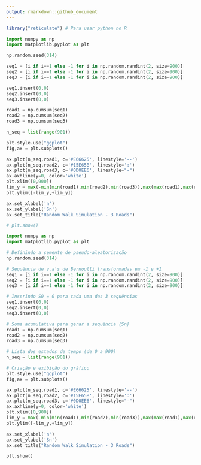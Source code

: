 ```yaml
---
output: rmarkdown::github_document
---
```

```r
library("reticulate") # Para usar python no R 
```

```python
import numpy as np
import matplotlib.pyplot as plt

np.random.seed(314)

seq1 = [i if i==1 else -1 for i in np.random.randint(2, size=900)]
seq2 = [i if i==1 else -1 for i in np.random.randint(2, size=900)]
seq3 = [i if i==1 else -1 for i in np.random.randint(2, size=900)]

seq1.insert(0,0)
seq2.insert(0,0)
seq3.insert(0,0)

road1 = np.cumsum(seq1)
road2 = np.cumsum(seq2)
road3 = np.cumsum(seq3)

n_seq = list(range(901))

plt.style.use("ggplot")
fig,ax = plt.subplots()

ax.plot(n_seq,road1, c='#E66625', linestyle='--')
ax.plot(n_seq,road2, c='#15E65B', linestyle=':')
ax.plot(n_seq,road3, c='#0D0EE6', linestyle="-")
ax.axhline(y=0, color='white')
plt.xlim([0,900])
lim_y = max(-min(min(road1),min(road2),min(road3)),max(max(road1),max(road2),max(road3)))+10
plt.ylim([-lim_y,+lim_y])

ax.set_xlabel('n')
ax.set_ylabel('Sn')
ax.set_title("Random Walk Simulation - 3 Roads")
```


```python
# plt.show()
```


```python
import numpy as np
import matplotlib.pyplot as plt

# Definindo a semente de pseudo-aleatorização
np.random.seed(314)

# Sequência de v.a's de Bernoulli transformadas em -1 e +1
seq1 = [i if i==1 else -1 for i in np.random.randint(2, size=900)]
seq2 = [i if i==1 else -1 for i in np.random.randint(2, size=900)]
seq3 = [i if i==1 else -1 for i in np.random.randint(2, size=900)]

# Inserindo S0 = 0 para cada uma das 3 sequências
seq1.insert(0,0)
seq2.insert(0,0)
seq3.insert(0,0)

# Soma acumulativa para gerar a sequência {Sn}
road1 = np.cumsum(seq1)
road2 = np.cumsum(seq2)
road3 = np.cumsum(seq3)

# Lista dos estados de tempo (de 0 a 900)
n_seq = list(range(901))

# Criação e exibição do gráfico
plt.style.use("ggplot")
fig,ax = plt.subplots()

ax.plot(n_seq,road1, c='#E66625', linestyle='--')
ax.plot(n_seq,road2, c='#15E65B', linestyle=':')
ax.plot(n_seq,road3, c='#0D0EE6', linestyle="-")
ax.axhline(y=0, color='white')
plt.xlim([0,900])
lim_y = max(-min(min(road1),min(road2),min(road3)),max(max(road1),max(road2),max(road3)))+10
plt.ylim([-lim_y,+lim_y])

ax.set_xlabel('n')
ax.set_ylabel('Sn')
ax.set_title("Random Walk Simulation - 3 Roads")

plt.show()
```


